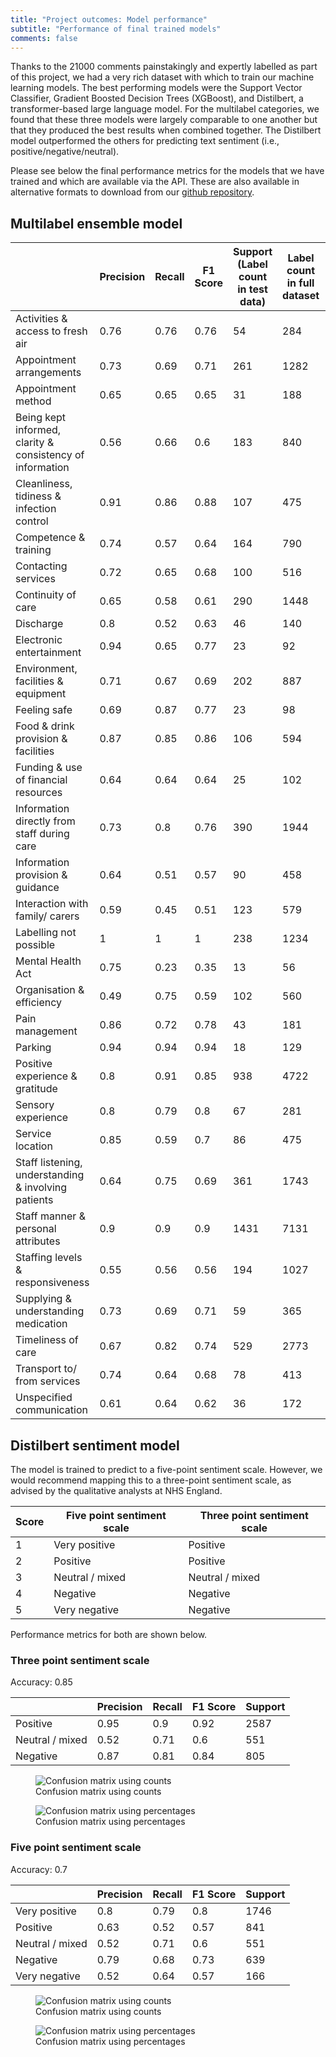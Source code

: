 ```yaml
---
title: "Project outcomes: Model performance"
subtitle: "Performance of final trained models"
comments: false
---
```


Thanks to the 21000 comments painstakingly and expertly labelled as part of this project, we had a very rich dataset with which to train our machine learning models. The best performing models were the Support Vector Classifier, Gradient Boosted Decision Trees (XGBoost), and Distilbert, a transformer-based large language model. For the multilabel categories, we found that these three models were largely comparable to one another but that they produced the best results when combined together. The Distilbert model outperformed the others for predicting text sentiment (i.e., positive/negative/neutral).

Please see below the final performance metrics for the models that we have trained and which are available via the API. These are also available in alternative formats to download from our [github repository](https://github.com/CDU-data-science-team/pxtextmining/tree/main/current_best_model).

## Multilabel ensemble model



|                                                           | Precision | Recall | F1 Score | Support (Label count in test data) | Label count in full dataset | True Negative | False Negative | True Positive | False Positive | Average Precision Score |
| --------------------------------------------------------- | --------- | ------ | -------- | ---------------------------------- | --------------------------- | ------------- | -------------- | ------------- | -------------- | ----------------------- |
| Activities & access to fresh air                          | 0.76      | 0.76   | 0.76     | 54                                 | 284                         | 3940          | 13             | 41            | 13             | 0.841                   |
| Appointment arrangements                                  | 0.73      | 0.69   | 0.71     | 261                                | 1282                        | 3679          | 80             | 181           | 67             | 0.751                   |
| Appointment method                                        | 0.65      | 0.65   | 0.65     | 31                                 | 188                         | 3965          | 11             | 20            | 11             | 0.638                   |
| Being kept informed, clarity & consistency of information | 0.56      | 0.66   | 0.6      | 183                                | 840                         | 3730          | 63             | 120           | 94             | 0.571                   |
| Cleanliness, tidiness & infection control                 | 0.91      | 0.86   | 0.88     | 107                                | 475                         | 3891          | 15             | 92            | 9              | 0.918                   |
| Competence & training                                     | 0.74      | 0.57   | 0.64     | 164                                | 790                         | 3810          | 71             | 93            | 33             | 0.607                   |
| Contacting services                                       | 0.72      | 0.65   | 0.68     | 100                                | 516                         | 3882          | 35             | 65            | 25             | 0.76                    |
| Continuity of care                                        | 0.65      | 0.58   | 0.61     | 290                                | 1448                        | 3626          | 122            | 168           | 91             | 0.644                   |
| Discharge                                                 | 0.8       | 0.52   | 0.63     | 46                                 | 140                         | 3955          | 22             | 24            | 6              | 0.582                   |
| Electronic entertainment                                  | 0.94      | 0.65   | 0.77     | 23                                 | 92                          | 3983          | 8              | 15            | 1              | 0.84                    |
| Environment, facilities & equipment                       | 0.71      | 0.67   | 0.69     | 202                                | 887                         | 3750          | 67             | 135           | 55             | 0.751                   |
| Feeling safe                                              | 0.69      | 0.87   | 0.77     | 23                                 | 98                          | 3975          | 3              | 20            | 9              | 0.793                   |
| Food & drink provision & facilities                       | 0.87      | 0.85   | 0.86     | 106                                | 594                         | 3888          | 16             | 90            | 13             | 0.892                   |
| Funding & use of financial resources                      | 0.64      | 0.64   | 0.64     | 25                                 | 102                         | 3973          | 9              | 16            | 9              | 0.684                   |
| Information directly from staff during care               | 0.73      | 0.8    | 0.76     | 390                                | 1944                        | 3504          | 79             | 311           | 113            | 0.855                   |
| Information provision & guidance                          | 0.64      | 0.51   | 0.57     | 90                                 | 458                         | 3891          | 44             | 46            | 26             | 0.605                   |
| Interaction with family/ carers                           | 0.59      | 0.45   | 0.51     | 123                                | 579                         | 3845          | 68             | 55            | 39             | 0.556                   |
| Labelling not possible                                    | 1         | 1      | 1        | 238                                | 1234                        | 3768          | 0              | 238           | 1              | 1                       |
| Mental Health Act                                         | 0.75      | 0.23   | 0.35     | 13                                 | 56                          | 3993          | 10             | 3             | 1              | 0.383                   |
| Organisation & efficiency                                 | 0.49      | 0.75   | 0.59     | 102                                | 560                         | 3826          | 26             | 76            | 79             | 0.667                   |
| Pain management                                           | 0.86      | 0.72   | 0.78     | 43                                 | 181                         | 3959          | 12             | 31            | 5              | 0.832                   |
| Parking                                                   | 0.94      | 0.94   | 0.94     | 18                                 | 129                         | 3988          | 1              | 17            | 1              | 0.944                   |
| Positive experience & gratitude                           | 0.8       | 0.91   | 0.85     | 938                                | 4722                        | 2856          | 86             | 852           | 213            | 0.931                   |
| Sensory experience                                        | 0.8       | 0.79   | 0.8      | 67                                 | 281                         | 3927          | 14             | 53            | 13             | 0.82                    |
| Service location                                          | 0.85      | 0.59   | 0.7      | 86                                 | 475                         | 3912          | 35             | 51            | 9              | 0.779                   |
| Staff listening, understanding & involving patients       | 0.64      | 0.75   | 0.69     | 361                                | 1743                        | 3492          | 91             | 270           | 154            | 0.793                   |
| Staff manner & personal attributes                        | 0.9       | 0.9    | 0.9      | 1431                               | 7131                        | 2430          | 142            | 1289          | 146            | 0.965                   |
| Staffing levels & responsiveness                          | 0.55      | 0.56   | 0.56     | 194                                | 1027                        | 3726          | 86             | 108           | 87             | 0.591                   |
| Supplying & understanding medication                      | 0.73      | 0.69   | 0.71     | 59                                 | 365                         | 3933          | 18             | 41            | 15             | 0.687                   |
| Timeliness of care                                        | 0.67      | 0.82   | 0.74     | 529                                | 2773                        | 3266          | 97             | 432           | 212            | 0.789                   |
| Transport to/ from services                               | 0.74      | 0.64   | 0.68     | 78                                 | 413                         | 3911          | 28             | 50            | 18             | 0.686                   |
| Unspecified communication                                 | 0.61      | 0.64   | 0.62     | 36                                 | 172                         | 3956          | 13             | 23            | 15             | 0.696                   |


## Distilbert sentiment model

The model is trained to predict to a five-point sentiment scale. However, we would recommend mapping this to a three-point sentiment scale, as advised by the qualitative analysts at NHS England.

| Score | Five point sentiment scale | Three point sentiment scale |
| ----- | -------------------------- | --------------------------- |
| 1     | Very positive              | Positive                    |
| 2     | Positive                   | Positive                    |
| 3     | Neutral / mixed            | Neutral / mixed             |
| 4     | Negative                   | Negative                    |
| 5     | Very negative              | Negative                    |


Performance metrics for both are shown below.

### Three point sentiment scale

Accuracy: 0.85


|                 | Precision | Recall | F1 Score | Support |
| --------------- | --------- | ------ | -------- | ------- |
| Positive        | 0.95      | 0.9    | 0.92     | 2587    |
| Neutral / mixed | 0.52      | 0.71   | 0.6      | 551     |
| Negative        | 0.87      | 0.81   | 0.84     | 805     |


![Confusion matrix using counts](confusion_matrix_3_counts.png)


![Confusion matrix using percentages](confusion_matrix_3_percentages.png)

### Five point sentiment scale

Accuracy: 0.7


|                 | Precision | Recall | F1 Score | Support |
| --------------- | --------- | ------ | -------- | ------- |
| Very positive   | 0.8       | 0.79   | 0.8      | 1746    |
| Positive        | 0.63      | 0.52   | 0.57     | 841     |
| Neutral / mixed | 0.52      | 0.71   | 0.6      | 551     |
| Negative        | 0.79      | 0.68   | 0.73     | 639     |
| Very negative   | 0.52      | 0.64   | 0.57     | 166     |


![Confusion matrix using counts](confusion_matrix_5_counts.png)

![Confusion matrix using percentages](confusion_matrix_5_percentages.png)


